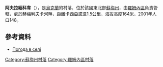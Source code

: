 {{coord|50|54|48|N|33|22|48|E|scale:100000|display=title}}

'''阿夫拉緬科韋'''（{{lang-uk|Авраменкове}}），是[[烏克蘭|烏克蘭]]的村落，位於該國東北部[[蘇梅州|蘇梅州]]，由[[羅姆內區|羅姆內區]]負責管轄，處於[[赫梅利夫卡河|赫梅利夫卡河]]畔，距離[[卡西亞諾韋|卡西亞諾韋]]1.5公里，海拔高度164米，2001年人口148。

==參考資料==
* [http://weather.in.ua/ua/symskaja/29 Погода в селі ]

{{DEFAULTSORT:Авраменкове}}
[[Category:蘇梅州村落|Category:蘇梅州村落]]
[[Category:羅姆內區村落|Category:羅姆內區村落]]


{{Sumy-geo-stub}}